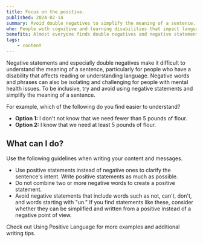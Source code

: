 ```yaml
---
title: Focus on the positive.
published: 2024-02-14
summary: Avoid double negatives to simplify the meaning of a sentence.
who: People with cognitive and learning disabilities that impact language skills, such as dyslexia and limited memory, people with low reading literacy and people who natively speak another language.
benefits: Almost everyone finds double negatives and negative statements confusing. We all benefit from using clear, understandable language.
tags:
    - content
---
```



Negative statements and especially double negatives make it difficult to understand the meaning of a sentence, particularly for people who have a disability that affects reading or understanding language. Negative words and phrases can also be isolating and challenging for people with mental health issues. To be inclusive, try and avoid using negative statements and simplify the meaning of a sentence.

For example, which of the following do you find easier to understand?
- **Option 1:** I don't not know that we need fewer than 5 pounds of flour.
- **Option 2:** I know that we need at least 5 pounds of flour.

## What can I do?

Use the following guidelines when writing your content and messages.

- Use positive statements instead of negative ones to clarify the sentence's intent. Write positive statements as much as possible.
- Do not combine two or more negative words to create a positive statement.
- Avoid negative statements that include words such as not, can't, don't, and words starting with "un." If you find statements like these, consider whether they can be simplified and written from a positive instead of a negative point of view.

Check out <ExternalLink inline href="https://www.ta11y.org/learning/topic?key=writing.lang_positive">Using Positive Language</ExternalLink> for more examples and additional writing tips.